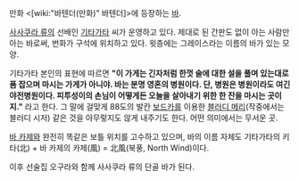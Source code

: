 만화 <[wiki:"바텐더(만화)" 바텐더]>에 등장하는 [[바]].

[[사사쿠라 류]]의 선배인 [[기타가타]] 씨가 운영하고 있다. 제대로 된 간판도 없이 아는 사람만 아는 바로써, 번화가 구석에 위치하고 있다. 윗층에는 그레이스라는 이름의 바가 있는 모양.

기타가타 본인의 표현에 따르면 '''"이 가게는 긴자처럼 한껏 술에 대한 설을 풀며 있는대로 폼 잡으며 마시는 가게가 아니야. 바는 분명 영혼의 병원이다. 단, 병원은 병원이라도 여긴 야전병원이다. 피투성이의 손님이 어떻게든 오늘을 살아내기 위한 한 잔을 마시는 곳이지."''' 라고 한다. 그 말에 걸맞게 88도의 발칸 [[보드카]]를 이용한 [[블러디 메리]](작중에서는 블러디 시저) 같은 것을 아무렇지도 않게 내주기도 한다. 어떤 의미에서는 무서운 곳.

[[바 카제]]와 완전히 똑같은 보틀 위치를 고수하고 있으며, 바의 이름 자체도 기타가타의 키타(北) + 바 카제의 카제(風) = 北風(북풍, North Wind)이다.


이후 선술집 오구라와 함께 사사쿠라 류의 단골 바가 된다.
